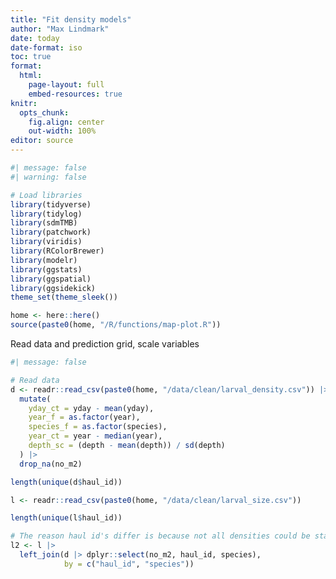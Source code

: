 ```yaml
---
title: "Fit density models"
author: "Max Lindmark"
date: today
date-format: iso
toc: true
format: 
  html:
    page-layout: full
    embed-resources: true
knitr: 
  opts_chunk:
    fig.align: center
    out-width: 100%
editor: source
---
```


```r
#| message: false
#| warning: false

# Load libraries
library(tidyverse)
library(tidylog)
library(sdmTMB)
library(patchwork)
library(viridis)
library(RColorBrewer)
library(modelr)
library(ggstats)
library(ggspatial)
library(ggsidekick)
theme_set(theme_sleek())

home <- here::here()
source(paste0(home, "/R/functions/map-plot.R"))
```

Read data and prediction grid, scale variables

```r
#| message: false

# Read data
d <- readr::read_csv(paste0(home, "/data/clean/larval_density.csv")) |>
  mutate(
    yday_ct = yday - mean(yday),
    year_f = as.factor(year),
    species_f = as.factor(species),
    year_ct = year - median(year),
    depth_sc = (depth - mean(depth)) / sd(depth)
  ) |>
  drop_na(no_m2)

length(unique(d$haul_id))

l <- readr::read_csv(paste0(home, "/data/clean/larval_size.csv")) 

length(unique(l$haul_id))

# The reason haul id's differ is because not all densities could be standardized!
l2 <- l |>
  left_join(d |> dplyr::select(no_m2, haul_id, species),
            by = c("haul_id", "species"))
```




